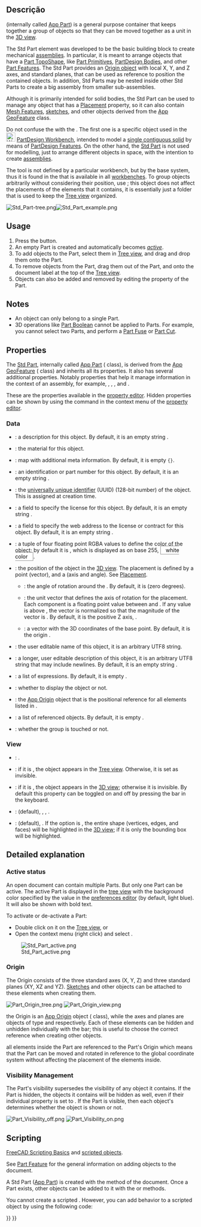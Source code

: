 <languages/>

{{Docnav
|
|[[Std_Group/pt-br|Std Group]]
|[[Std_Base/pt-br|Std Base]]
|IconL=
|IconR=Std_Group.svg
|IconC=Freecad.svg
}}

{{GuiCommand
|Name=Std Part
|MenuLocation=None
|Workbenches=All
|Version=0.17
|SeeAlso=[[Std_Group|Std Group]], [[PartDesign_Body|PartDesign Body]]
}}

<span id="Description"></span>
==Descrição==

{{Button|[[File:Std_Part.svg|16px]] [[Std_Part|Std Part]]}} (internally called [[App_Part|App Part]]) is a general purpose container that keeps together a group of objects so that they can be moved together as a unit in the [[3D_view|3D view]].

The Std Part element was developed to be the basic building block to create mechanical [[assembly|assemblies]]. In particular, it is meant to arrange objects that have a [[Part_TopoShape|Part TopoShape]], like [[Part_Primitives|Part Primitives]], [[PartDesign_Body|PartDesign Bodies]], and other [[Part_Feature|Part Features]]. The Std Part provides an [[#Origin|Origin object]] with local X, Y, and Z axes, and standard planes, that can be used as reference to position the contained objects. In addition, Std Parts may be nested inside other Std Parts to create a big assembly from smaller sub-assemblies.

Although it is primarily intended for solid bodies, the Std Part can be used to manage any object that has a [[Placement|Placement]] property, so it can also contain [[Mesh_Feature|Mesh Features]], [[Sketch|sketches]], and other objects derived from the [[App_GeoFeature|App GeoFeature]] class.

Do not confuse the {{Button|[[File:PartDesign_Body.svg|16px]] [[PartDesign_Body|PartDesign Body]]}} with the {{Button|[[File:Std_Part.svg|16px]] [[Std_Part|Std Part]]}}. The first one is a specific object used in the [[File:Workbench_PartDesign.svg|24px]] [[PartDesign_Workbench|PartDesign Workbench]], intended to model a [[PartDesign_Body#Single_contiguous_solid|single contiguous solid]] by means of [[PartDesign_Feature|PartDesign Features]]. On the other hand, the [[Std_Part|Std Part]] is not used for modelling, just to arrange different objects in space, with the intention to create [[assembly|assemblies]].

The {{Button|[[File:Std_Part.svg|16px]] [[Std_Part|Std Part]]}} tool is not defined by a particular workbench, but by the base system, thus it is found in the {{MenuCommand|structure toolbar}} that is available in all [[Workbenches|workbenches]]. To group objects arbitrarily without considering their position, use {{Button|[[File:Std_Group.svg|16px]] [[Std_Group|Std Group]]}}; this object does not affect the placements of the elements that it contains, it is essentially just a folder that is used to keep the [[Tree_view|Tree view]] organized.

[[File:Std Part-tree.png]][[File:Std Part example.png]]

{{Caption|Left: elements inside a Std Part in the [[Tree_view|Tree view]]. Right: objects positioned in space, referred to the Origin of the Std Part.}}

==Usage==

# Press the {{Button|[[File:Std_Part.svg|16px]] [[Std_Part|Create part]]}} button.
# An empty Part is created and automatically becomes ''[[Std_Part#Active_status|active]]''.
# To add objects to the Part, select them in [[Tree_view|Tree view]], and drag and drop them onto the Part.
# To remove objects from the Part, drag them out of the Part, and onto the document label at the top of the [[Tree_view|Tree view]].
# Objects can also be added and removed by editing the {{PropertyData|Group}} property of the Part.

== Notes ==

* An object can only belong to a single Part.
* 3D operations like [[Part_Boolean|Part Boolean]] cannot be applied to Parts. For example, you cannot select two Parts, and perform a [[Part_Fuse|Part Fuse]] or [[Part_Cut|Part Cut]].

==Properties==

The [[Std_Part|Std Part]], internally called [[App_Part|App Part]] ({{incode|App::Part}} class), is derived from the [[App_GeoFeature|App GeoFeature]] ({{incode|App::GeoFeature}} class) and inherits all its properties. It also has several additional properties. Notably properties that help it manage information in the context of an assembly, for example, {{PropertyData|Type}}, {{PropertyData|Id}}, {{PropertyData|License}}, {{PropertyData|LicenseURL}} and {{PropertyData|Group}}.

These are the properties available in the [[Property_editor|property editor]]. Hidden properties can be shown by using the {{MenuCommand|Show all}} command in the context menu of the [[Property_editor|property editor]].

=== Data ===

{{TitleProperty|Base}}

* {{PropertyData|Type|String}}: a description for this object. By default, it is an empty string {{value|""}}.
* {{PropertyData|Material|Link}}: the material for this object.
* {{PropertyData|Meta|Map|Hidden}}: map with additional meta information. By default, it is empty <code>{}</code>.
* {{PropertyData|Id|String}}: an identification or part number for this object. By default, it is an empty string {{value|""}}.
* {{PropertyData|Uid|UUID|Hidden}}: the [https://en.wikipedia.org/wiki/Universally_unique_identifier universally unique identifier] (UUID) (128-bit number) of the object. This is assigned at creation time.
* {{PropertyData|License|String}}: a field to specify the license for this object. By default, it is an empty string {{value|""}}.
* {{PropertyData|LicenseURL|String}}: a field to specify the web address to the license or contract for this object. By default, it is an empty string {{value|""}}.
* {{PropertyData|Color|Color}}: a tuple of four floating point RGBA values {{value|(r,g,b,a)}} to define the color of the object; by default it is {{value|(1.0, 1.0, 1.0, 1.0)}}, which is displayed as {{value|[255,255,255]}} on base 255, <span style="background-color:#fff; color:#000; border: 1px solid #888888; width:3em; height:12pt; padding: 2px 1em 2px;">white color</span>.
* {{PropertyData|Placement|Placement}}: the position of the object in the [[3D_view|3D view]]. The placement is defined by a {{incode|Base}} point (vector), and a {{incode|Rotation}} (axis and angle). See [[Placement|Placement]].
** {{PropertyData|Angle}}: the angle of rotation around the {{PropertyData|Axis}}. By default, it is {{value|0°}} (zero degrees).
** {{PropertyData|Axis}}: the unit vector that defines the axis of rotation for the placement. Each component is a floating point value between {{value|0}} and {{value|1}}. If any value is above {{value|1}}, the vector is normalized so that the magnitude of the vector is {{value|1}}. By default, it is the positive Z axis, {{value|(0, 0, 1)}}.
** {{PropertyData|Position}}: a vector with the 3D coordinates of the base point. By default, it is the origin {{value|(0, 0, 0)}}.
* {{PropertyData|Label|String}}: the user editable name of this object, it is an arbitrary UTF8 string.
* {{PropertyData|Label2|String|Hidden}}: a longer, user editable description of this object, it is an arbitrary UTF8 string that may include newlines. By default, it is an empty string {{value|""}}.
* {{PropertyData|Expression Engine|ExpressionEngine|Hidden}}: a list of expressions. By default, it is empty {{value|[]}}.
* {{PropertyData|Visibility|Bool|Hidden}}: whether to display the object or not.
* {{PropertyData|Origin|Link|Hidden}}: the [[App_OriginGroupExtension|App Origin]] object that is the positional reference for all elements listed in {{PropertyData|Group}}.
* {{PropertyData|Group|LinkList}}: a list of referenced objects. By default, it is empty {{value|[]}}.
* {{PropertyData|_ Group Touched|Bool|Hidden}}: whether the group is touched or not.

=== View ===

{{TitleProperty|Display Options}}

* {{PropertyView|Display Mode|Enumeration}}: {{value|Group}}.
* {{PropertyView|Show In Tree|Bool}}: if it is {{TRUE}}, the object appears in the [[Tree_view|Tree view]]. Otherwise, it is set as invisible.
* {{PropertyView|Visibility|Bool}}: if it is {{TRUE}}, the object appears in the [[3D_view|3D view]]; otherwise it is invisible. By default this property can be toggled on and off by pressing the {{KEY|Space}} bar in the keyboard.

{{TitleProperty|Selection}}

* {{PropertyView|On Top When Selected|Enumeration}}: {{value|Disabled}} (default), {{value|Enabled}}, {{value|Object}}, {{value|Element}}.
* {{PropertyView|Selection Style|Enumeration}}: {{value|Shape}} (default), {{value|BoundBox}}. If the option is {{value|Shape}}, the entire shape (vertices, edges, and faces) will be highlighted in the [[3D_view|3D view]]; if it is {{value|BoundBox}} only the bounding box will be highlighted.

== Detailed explanation ==

===Active status===

An open document can contain multiple Parts. But only one Part can be active. The active Part is displayed in the [[Tree_view|tree view]] with the background color specified by the {{MenuCommand|Active container}} value in the [[Preferences_Editor#Colors|preferences editor]] (by default, light blue). It will also be shown with bold text.

To activate or de-activate a Part:
* Double click on it on the [[Tree_view|Tree view]], or
* Open the context menu (right click) and select {{MenuCommand|Toggle active part}}.

[[File:Std_Part_active.png]]

{{Caption|Document with two Std Parts, of which the second one is active.}}

===Origin===

The Origin consists of the three standard axes (X, Y, Z) and three standard planes (XY, XZ and YZ). [[Sketch|Sketches]] and other objects can be attached to these elements when creating them.

[[File:Part_Origin_tree.png]] [[File:Part_Origin_view.png]]

{{Caption|Left: Part Origin in the [[Tree_view|Tree view]]. Right: representation of the Origin elements in the [[3D_view|3D view]].}}

{{Emphasis|Note:}} the Origin is an [[App_OriginGroupExtension|App Origin]] object ({{incode|App::Origin}} class), while the axes and planes are objects of type {{incode|App::Line}} and {{incode|App::Plane}} respectively. Each of these elements can be hidden and unhidden individually with the {{KEY|Space}} bar; this is useful to choose the correct reference when creating other objects.

{{Emphasis|Note 2:}} all elements inside the Part are referenced to the Part's Origin which means that the Part can be moved and rotated in reference to the global coordinate system without affecting the placement of the elements inside.

===Visibility Management===

The Part's visibility supersedes the visibility of any object it contains. If the Part is hidden, the objects it contains will be hidden as well, even if their individual {{PropertyView|Visibility}} property is set to {{TRUE}}. If the Part is visible, then each object's {{PropertyView|Visibility}} determines whether the object is shown or not.

[[File:Part_Visibility_off.png]] [[File:Part_Visibility_on.png]]
{{Caption|The visibility of the Std Part determines whether the objects grouped under it are shown in the [[3D_view|3D view]] or not. Left: the Part is hidden, so none of the objects will be shown in the [[3D_view|3D view]]. Right: the Part is visible, so each object controls its own visibility.}}

== Scripting ==

{{Emphasis|See also:}} [[FreeCAD_Scripting_Basics|FreeCAD Scripting Basics]] and [[Scripted_objects|scripted objects]].

See [[Part_Feature|Part Feature]] for the general information on adding objects to the document.

A Std Part ([[App_Part|App Part]]) is created with the {{incode|addObject()}} method of the document. Once a Part exists, other objects can be added to it with the {{incode|addObject()}} or {{incode|addObjects()}} methods.

{{Code|code=
import FreeCAD as App

doc = App.newDocument()
part = App.ActiveDocument.addObject("App::Part", "Part")

obj1 = App.ActiveDocument.addObject("PartDesign::Body", "Body")
obj2 = App.ActiveDocument.addObject("Part::Box", "Box")

part.addObjects([obj1, obj2])
App.ActiveDocument.recompute()
}}

You cannot create a scripted {{incode|App::Part}}. However, you can add {{incode|App::Part}} behavior to a scripted {{incode|Part::FeaturePython}} object by using the following code:

{{Code|code=
class MyGroup(object):
    def __init__(self, obj=None):
        self.Object = obj
        if obj:
            self.attach(obj)

    def dumps(self):
        return

    def loads(self, _state):
        return

    def attach(self, obj):
        obj.addExtension("App::OriginGroupExtensionPython")
        obj.Origin = FreeCAD.ActiveDocument.addObject("App::Origin", "Origin")

    def onDocumentRestored(self, obj):
        self.Object = obj

class ViewProviderMyGroup(object):
    def __init__(self, vobj=None):
        if vobj:
            vobj.Proxy = self
            self.attach(vobj)
        else:
            self.ViewObject = None

    def attach(self, vobj):
        vobj.addExtension("Gui::ViewProviderOriginGroupExtensionPython")
        self.ViewObject = vobj

    def dumps(self):
        return None

    def loads(self, _state):
        return None

App.ActiveDocument.addObject("Part::FeaturePython",
                             "Group",
                             MyGroup(),
                             ViewProviderMyGroup(),
                             True)
}}


{{Docnav
|
|[[Std_Group/pt-br|Std Group]]
|[[Std_Base/pt-br|Std Base]]
|IconL=
|IconR=Std_Group.svg
|IconC=Freecad.svg
}}

{{Std_Base_navi{{#translation:}}}}
{{Userdocnavi{{#translation:}}}}